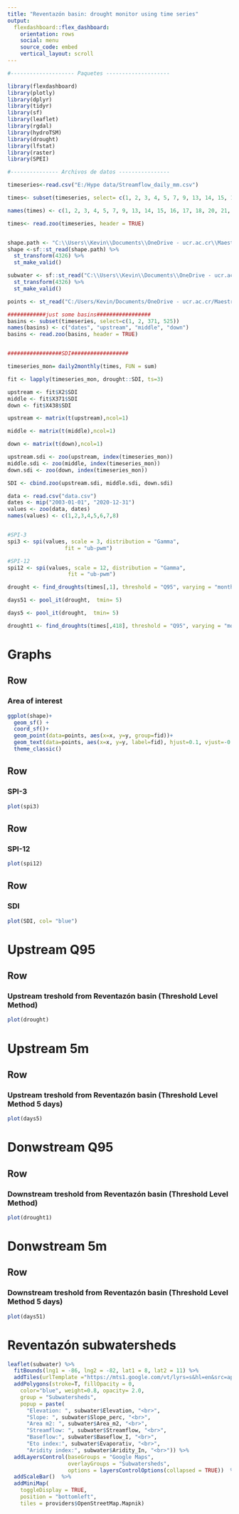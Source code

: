 ---
title: "Reventazón basin: drought monitor using time series"
output: 
  flexdashboard::flex_dashboard:
    orientation: rows
    social: menu
    source_code: embed
    vertical_layout: scroll    
---

```{r setup, include=FALSE}

#-------------------- Paquetes --------------------

library(flexdashboard)
library(plotly)
library(dplyr)
library(tidyr)
library(sf)
library(leaflet)
library(rgdal)
library(hydroTSM)
library(drought)
library(lfstat)
library(raster)
library(SPEI)


```


```{r, include=FALSE}
#--------------- Archivos de datos ----------------

timeseries<-read.csv("E:/Hype data/Streamflow_daily_mm.csv")

times<- subset(timeseries, select= c(1, 2, 3, 4, 5, 7, 9, 13, 14, 15, 16, 17, 18, 20, 21, 22, 23, 24, 27, 28, 34, 35, 37, 49, 50, 54, 63, 64, 65, 66, 67, 68, 77, 84, 88, 93, 94, 107, 108, 145, 146, 149, 158, 177, 221, 337, 338, 342, 370, 371, 384, 385, 393, 399, 418, 419, 436, 437, 462, 506, 507, 525, 526, 549, 550, 551 ))

names(times) <- c(1, 2, 3, 4, 5, 7, 9, 13, 14, 15, 16, 17, 18, 20, 21, 22, 23, 24, 27, 28, 34, 35, 37, 49, 50, 54, 63, 64, 65, 66, 67, 68, 77, 84, 88, 93, 94, 107, 108, 145, 146, 149, 158, 177, 221, 337, 338, 342, 370, 371, 384, 385, 393, 399, 418, 419, 436, 437, 462, 506, 507, 525, 526, 549, 550, 551 )

times<- read.zoo(timeseries, header = TRUE)


shape.path <- "C:\\Users\\Kevin\\Documents\\OneDrive - ucr.ac.cr\\Maestria\\Sequia y escazes de agua\\Reventazon\\Shapes\\Reventazon basin\\reventazonwgs84.shp"
shape <-sf::st_read(shape.path) %>%
  st_transform(4326) %>%
  st_make_valid()

subwater <- sf::st_read("C:\\Users\\Kevin\\Documents\\OneDrive - ucr.ac.cr\\Maestria\\Sequia y escazes de agua\\Reventazon\\Shapes\\subwatershed\\subwatersheds.shp")%>%
  st_transform(4326) %>%
  st_make_valid()

points <- st_read("C:/Users/Kevin/Documents/OneDrive - ucr.ac.cr/Maestria/Sequia y escazes de agua/Reventazon/Points/point.shp")

############just some basins#################
basins <- subset(timeseries, select=c(1, 2, 371, 525))
names(basins) <- c("dates", "upstream", "middle", "down")
basins <- read.zoo(basins, header = TRUE)


#################SDI##################

timeseries_mon= daily2monthly(times, FUN = sum)

fit <- lapply(timeseries_mon, drought::SDI, ts=3)

upstream <- fit$X2$SDI
middle <- fit$X371$SDI
down <- fit$X438$SDI

upstream <- matrix(t(upstream),ncol=1)

middle <- matrix(t(middle),ncol=1)

down <- matrix(t(down),ncol=1)

upstream.sdi <- zoo(upstream, index(timeseries_mon))
middle.sdi <- zoo(middle, index(timeseries_mon))
down.sdi <- zoo(down, index(timeseries_mon))

SDI <- cbind.zoo(upstream.sdi, middle.sdi, down.sdi)

data <- read.csv("data.csv")
dates <- mip("2003-01-01", "2020-12-31")
values <- zoo(data, dates)
names(values) <- c(1,2,3,4,5,6,7,8)


#SPI-3
spi3 <- spi(values, scale = 3, distribution = "Gamma",
                  fit = "ub-pwm")

#SPI-12
spi12 <- spi(values, scale = 12, distribution = "Gamma",
                   fit = "ub-pwm")

drought <- find_droughts(times[,1], threshold = "Q95", varying = "monthly")

days51 <- pool_it(drought,  tmin= 5)

days5 <- pool_it(drought,  tmin= 5)

drought1 <- find_droughts(times[,418], threshold = "Q95", varying = "monthly")
```

Graphs
=======================================================================

Row {data-height=700}
-------------------------------------
### Area of interest
```{r}
ggplot(shape)+
  geom_sf() + 
  coord_sf()+
  geom_point(data=points, aes(x=x, y=y, group=fid))+
  geom_text(data=points, aes(x=x, y=y, label=fid), hjust=0.1, vjust=-0.5, size=4)+
  theme_classic()
```

Row {data-height=700}
-------------------------------------
### SPI-3
```{r}
plot(spi3)
```

Row {data-height=700}
-------------------------------------
### SPI-12
```{r}
plot(spi12)
```

Row {data-height=700}
-------------------------------------
### SDI
```{r}
plot(SDI, col= "blue")
```

Upstream Q95
=======================================================================

Row {data-height=700}
-------------------------------------
### Upstream treshold from Reventazón basin (Threshold Level Method)
```{r}
plot(drought)
```

Upstream 5m
=======================================================================

Row {data-height=700}
-------------------------------------
### Upstream treshold from Reventazón basin (Threshold Level Method 5 days)
```{r}
plot(days5)
```

Donwstream Q95
=======================================================================

Row {data-height=700}
-------------------------------------
### Downstream treshold from Reventazón basin (Threshold Level Method)
```{r}
plot(drought1)
```

Donwstream 5m
=======================================================================

Row {data-height=700}
-------------------------------------
### Downstream treshold from Reventazón basin (Threshold Level Method 5 days)
```{r}
plot(days51)
```

Reventazón subwatersheds
=======================================================================
```{r}

leaflet(subwater) %>%
  fitBounds(lng1 = -86, lng2 = -82, lat1 = 8, lat2 = 11) %>%
  addTiles(urlTemplate ="https://mts1.google.com/vt/lyrs=s&hl=en&src=app&x={x}&y={y}&z={z}&s=G", attribution = 'Google', group = "Google Maps") %>%
  addPolygons(stroke=T, fillOpacity = 0,
    color="blue", weight=0.8, opacity= 2.0,
    group = "Subwatersheds",
    popup = paste(
      "Elevation: ", subwater$Elevation, "<br>",
      "Slope: ", subwater$Slope_perc, "<br>",
      "Area m2: ", subwater$Area_m2, "<br>",
      "Streamflow: ", subwater$Streamflow, "<br>",
      "Baseflow:", subwater$Baseflow_I, "<br>",
      "Eto index:", subwater$Evaporativ, "<br>",
      "Aridity index:", subwater$Aridity_In, "<br>")) %>%
  addLayersControl(baseGroups = "Google Maps",
                   overlayGroups = "Subwatersheds",
                   options = layersControlOptions(collapsed = TRUE))  %>%
  addScaleBar()  %>%
  addMiniMap(
    toggleDisplay = TRUE,
    position = "bottomleft",
    tiles = providers$OpenStreetMap.Mapnik)

```